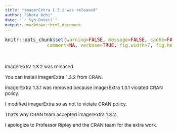 ```yaml
---
title: "imagerExtra 1.3.2 was released"
author: "Shota Ochi"
date: "`r Sys.Date()`"
output: rmarkdown::html_document
---
```


<style type="text/css">

body, td {
   font-size: 15px;
}
code.r{
  font-size: 15px;
}
pre {
  font-size: 15px;
}
</style>

```r
knitr::opts_chunk$set(warning=FALSE, message=FALSE, cache=FALSE, 
               comment=NA, verbose=TRUE, fig.width=7, fig.height=7, dev='jpeg',dev.args=list(quality=50))
```

<br />

imagerExtra 1.3.2 was released.

You can install imagerExtra 1.3.2 from CRAN. 

imagerExtra 1.3.1 was removed because imagerExtra 1.3.1 violated CRAN policy.

I modified imagerExtra so as not to violate CRAN policy.

That's why CRAN team accepted imagerExtra 1.3.2.

I apologize to Professor Ripley and the CRAN team for the extra work.